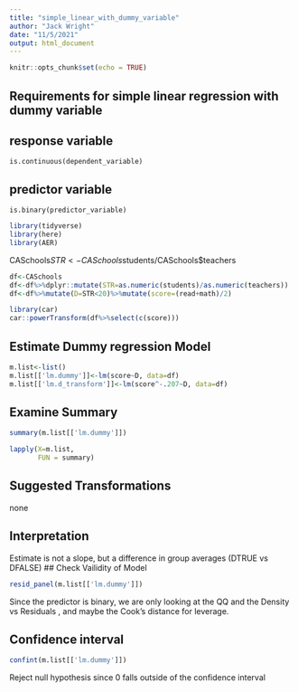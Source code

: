 ```yaml
---
title: "simple_linear_with_dummy_variable"
author: "Jack Wright"
date: "11/5/2021"
output: html_document
---
```


```r
knitr::opts_chunk$set(echo = TRUE)
```

## Requirements for simple linear regression with dummy variable

## response variable

`is.continuous(dependent_variable)`

## predictor variable

`is.binary(predictor_variable)`

```r
library(tidyverse)
library(here)
library(AER)
```
CASchools$STR <- CASchools$students/CASchools$teachers 
```r
df<-CASchools
df<-df%>%dplyr::mutate(STR=as.numeric(students)/as.numeric(teachers))
df<-df%>%mutate(D=STR<20)%>%mutate(score=(read+math)/2)
```

```r
library(car)
car::powerTransform(df%>%select(c(score)))
```

## Estimate Dummy regression Model

```r
m.list<-list()
m.list[['lm.dummy']]<-lm(score~D, data=df)
m.list[['lm.d_transform']]<-lm(score^-.207~D, data=df)
```



## Examine Summary

```r
summary(m.list[['lm.dummy']])
```

```r
lapply(X=m.list,
       FUN = summary)
```

## Suggested Transformations

none


## Interpretation

Estimate is not a slope, but a  difference in group averages (DTRUE vs DFALSE)
## Check Vailidity of Model

```r
resid_panel(m.list[['lm.dummy']])
```
Since the predictor is binary, we are only looking at the QQ and the Density vs Residuals , and maybe the Cook's distance for leverage. 


## Confidence interval 

```r
confint(m.list[['lm.dummy']])
```


Reject null hypothesis since 0 falls outside of the confidence interval